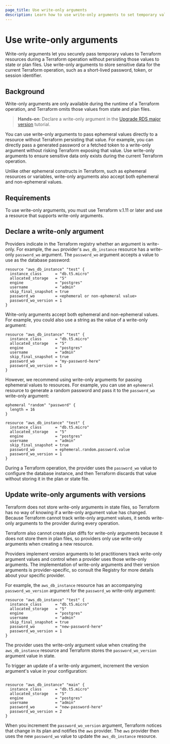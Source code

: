 ```yaml
---
page_title: Use write-only arguments
description: Learn how to use write-only arguments to set temporary values that are not stored in Terraform's state or plan files.
---
```


# Use write-only arguments

Write-only arguments let you securely pass temporary values to Terraform resources during a Terraform operation without persisting those values to state or plan files. Use write-only arguments to store sensitive data for the current Terraform operation, such as a short-lived password, token, or session identifier. 

## Background

Write-only arguments are only available during the runtime of a Terraform operation, and Terraform omits those values from state and plan files.

> **Hands-on**: Declare a write-only argument in the [Upgrade RDS major version](/terraform/tutorials/aws/rds-upgrade) tutorial.

You can use write-only arguments to pass ephemeral values directly to a resource without Terraform persisting that value. For example, you can directly pass a generated password or a fetched token to a write-only argument without risking Terraform exposing that value. Use write-only arguments to ensure sensitive data only exists during the current Terraform operation.

Unlike other ephemeral constructs in Terraform, such as ephemeral resources or variables, write-only arguments also accept both ephemeral and non-ephemeral values.

## Requirements

To use write-only arguments, you must use Terraform v.1.11 or later and use a resource that supports write-only arguments.

## Declare a write-only argument

Providers indicate in the Terraform registry whether an argument is write-only. For example, the `aws` provider's `aws_db_instance` resource has a write-only `password_wo` argument. The `password_wo` argument accepts a value to use as the database password:

<CodeBlockConfig highlight="7">

```hcl
resource "aws_db_instance" "test" {
  instance_class      = "db.t5.micro"
  allocated_storage   = "5"
  engine              = "postgres"
  username            = "admin"
  skip_final_snapshot = true
  password_wo         = <ephemeral or non-ephemeral value>
  password_wo_version = 1
}
```

</CodeBlockConfig>

Write-only arguments accept both ephemeral and non-ephemeral values. For example, you could also use a string as the value of a write-only argument:

```hcl
resource "aws_db_instance" "test" {
  instance_class      = "db.t5.micro"
  allocated_storage   = "5"
  engine              = "postgres"
  username            = "admin"
  skip_final_snapshot = true
  password_wo         = "my-password-here"
  password_wo_version = 1
}
```

However, we recommend using write-only arguments for passing ephemeral values to resources. For example, you can use an `ephemeral` resource to generate a random password and pass it to the `password_wo` write-only argument:

<CodeBlockConfig highlight="11">

```hcl
ephemeral "random" "password" {
  length = 16
}

resource "aws_db_instance" "test" {
  instance_class      = "db.t5.micro"
  allocated_storage   = "5"
  engine              = "postgres"
  username            = "admin"
  skip_final_snapshot = true
  password_wo         = ephemeral.random.password.value
  password_wo_version = 1
}
```

</CodeBlockConfig>

During a Terraform operation, the provider uses the `password_wo` value to configure the database instance, and then Terraform discards that value without storing it in the plan or state file. 

## Update write-only arguments with versions

Terraform does not store write-only arguments in state files, so Terraform has no way of knowing if a write-only argument value has changed. Because Terraform cannot track write-only argument values, it sends write-only arguments to the provider during every operation.

Terraform also cannot create plan diffs for write-only arguments because it does not store them in plan files, so providers only use write-only arguments when creating a new resource.

Providers implement version arguments to let practitioners track write-only argument values and control when a provider uses those write-only arguments. The implementation of write-only arguments and their version arguments is provider-specific, so consult the Registry for more details about your specific provider.

For example, the `aws_db_instance` resource has an accompanying `password_wo_version` argument for the `password_wo` write-only argument:

<CodeBlockConfig highlight="11-12">

```hcl
resource "aws_db_instance" "test" {
  instance_class      = "db.t5.micro"
  allocated_storage   = "5"
  engine              = "postgres"
  username            = "admin"
  skip_final_snapshot = true
  password_wo         = "new-password-here"
  password_wo_version = 1
}
```

</CodeBlockConfig>

The provider uses the write-only argument value when creating the `aws_db_instance` resource and Terraform stores the `password_wo_version` argument value in state.

To trigger an update of a write-only argument, increment the version argument's value in your configuration:

```hcl

resource "aws_db_instance" "main" {
  instance_class      = "db.t5.micro"
  allocated_storage   = "5"
  engine              = "postgres"
  username            = "admin"
  password_wo         = "new-password-here"
  password_wo_version = 2
}
```

When you increment the `password_wo_version` argument, Terraform notices that change in its plan and notifies the `aws` provider. The `aws` provider then uses the new `password_wo` value to update the `aws_db_instance` resource.

<!--- TODO: add Vault example once the provider supports write-only args --->


